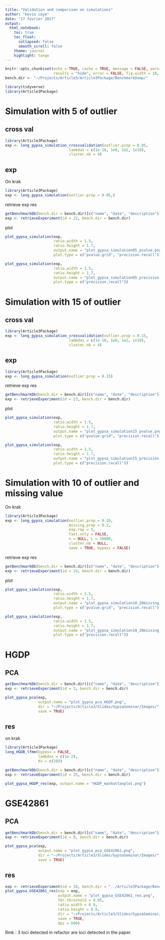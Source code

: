```yaml
---
title: "Validation and comparison on simulations"
author: "kevin caye"
date: "17 fevrier 2017"
output:
  html_notebook:
    toc: true
    toc_float:
      collapsed: false
      smooth_scroll: false
    theme: journal
    highlight: tango
---
```




```r
knitr::opts_chunk$set(echo = TRUE, cache = TRUE, message = FALSE, warning = FALSE,
                      results = "hide", error = FALSE, fig.width = 10, fig.width = 10)
bench.dir <- "~/Projects/Article3/Article3Package/BenchmarkDump/"
```

```r
library(tidyverse)
library(Article3Package)
```

# Simulation with $5%$ of outlier

## cross val
```r
library(Article3Package)
exp <- long_gypsa_simulation_crossvalidation(outlier.prop = 0.05,
                             lambdas = c(1e-10, 1e0, 1e2, 1e10),
                             cluster.nb = 4)
```

## exp

On krak
```r
library(Article3Package)
exp <- long_gypsa_simulation(outlier.prop = 0.05,)
```
retrieve exp res
```r
getBenchmarkDb(bench.dir = bench.dir)[c("name", "date", "description")]
exp <- retrieveExperiment(id = 22, bench.dir = bench.dir)

```

plot
```r
plot_gypsa_simulation(exp,
                      ratio.width = 1.5,
                      ratio.height = 1.7,
                      output.name = "plot_gypsa_simulation05_pvalue.png",
                      plot.type = c("pvalue.grid", "precision.recall"))
```

```r
plot_gypsa_simulation(exp,
                      ratio.width = 1.5,
                      ratio.height = 1.7,
                      output.name = "plot_gypsa_simulation05_precision.png",
                      plot.type = c("precision.recall"))
```

# Simulation with $15%$ of outlier

## cross val
```r
library(Article3Package)
exp <- long_gypsa_simulation_crossvalidation(outlier.prop = 0.15,
                             lambdas = c(1e-10, 1e0, 1e2, 1e10),
                             cluster.nb = 4)
```

## exp
```r
library(Article3Package)
exp <- long_gypsa_simulation(outlier.prop = 0.15)
```

retrieve exp res
```r
getBenchmarkDb(bench.dir = bench.dir)[c("name", "date", "description")]
exp <- retrieveExperiment(id = 23, bench.dir = bench.dir)

```

plot
```r
plot_gypsa_simulation(exp,
                      ratio.width = 1.5,
                      ratio.height = 1.7,
                      output.name = "plot_gypsa_simulation15_pvalue.png",
                      plot.type = c("pvalue.grid", "precision.recall"))
```

```r
plot_gypsa_simulation(exp,
                      ratio.width = 1.5,
                      ratio.height = 1.7,
                      output.name = "plot_gypsa_simulation15_precision.png",
                      plot.type = c("precision.recall"))
```

# Simulation with $10%$ of outlier and missing value

On krak
```r
library(Article3Package)
exp <- long_gypsa_simulation(outlier.prop = 0.10,
                             missing.prop = 0.2,
                             exp.rep = 5,
                             fast.only = FALSE,
                             n = NULL, L = 10000,
                             cluster.nb = NULL,
                             save = TRUE, bypass = FALSE)
```


retrieve exp res
```r
getBenchmarkDb(bench.dir = bench.dir)[c("name", "date", "description")]
exp <- retrieveExperiment(id = 24, bench.dir = bench.dir)

```

plot
```r
plot_gypsa_simulation(exp,
                      ratio.width = 1.5,
                      ratio.height = 1.7,
                      output.name = "plot_gypsa_simulation10_20missing_pvalue.png",
                      plot.type = c("pvalue.grid", "precision.recall"))
```

```r
plot_gypsa_simulation(exp,
                      ratio.width = 1.5,
                      ratio.height = 1.7,
                      output.name = "plot_gypsa_simulation10_20missing_precision.png",
                      plot.type = c("precision.recall"))
```

# HGDP

## PCA
```r
getBenchmarkDb(bench.dir = bench.dir)[c("name", "date", "description")]
exp <- retrieveExperiment(id = 3, bench.dir = bench.dir)

plot_gypsa_pca(exp,
               output.name = "plot_gypsa_pca_HGDP.png",
               dir = "~/Projects/Article3/Slides/GypsaSeminar/Images/",
               save = TRUE)

```


## res

on krak 
```r
library(Article3Package)
long_HGDB_lfmm(bypass = FALSE,
               lambdas = c(1e-2),
               Ks = c(20))
```


```r
getBenchmarkDb(bench.dir = bench.dir)[c("name", "date", "description")]
exp <- retrieveExperiment(id = 25, bench.dir = bench.dir)
```

```r
plot_gypsa_HGDP_res(exp, output.name = "HGDP_manhattanplot.png")
```


# GSE42861
## PCA
```r
getBenchmarkDb(bench.dir = bench.dir)[c("name", "date", "description")]
exp <- retrieveExperiment(id = 8, bench.dir = bench.dir)

plot_gypsa_pca(exp,
               output.name = "plot_gypsa_pca_GSE42861.png",
               dir = "~/Projects/Article3/Slides/GypsaSeminar/Images/",
               save = TRUE)

```


## res

```r
exp <- retrieveExperiment(id = 18, bench.dir = "../Article3Package/BenchmarkDump/")
plot_gypsa_GSE42861_res(exp = exp,
                        output.name = "plot_gypsa_GSE42861_res.png",
                        fdr.threshold = 0.05,
                        ratio.width = 0.9,
                        ratio.height = 0.8,
                        dir = "~/Projects/Article3/Slides/GypsaSeminar/Images/",
                        save = TRUE,
                        dpi = 600)
```
Rmk : 3 loci detected in refactor are loci detected in the paper.
